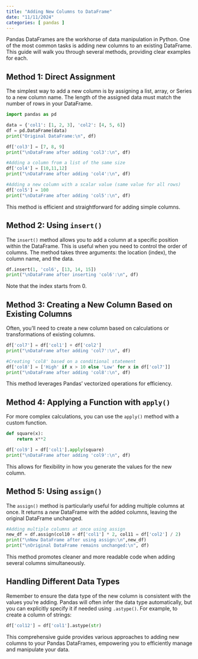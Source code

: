 ```yaml
---
title: "Adding New Columns to DataFrame"
date: "11/11/2024"
categories: [ pandas ]
---
```



Pandas DataFrames are the workhorse of data manipulation in Python.  One of the most common tasks is adding new columns to an existing DataFrame.  This guide will walk you through several methods, providing clear examples for each.


## Method 1: Direct Assignment

The simplest way to add a new column is by assigning a list, array, or Series to a new column name. The length of the assigned data must match the number of rows in your DataFrame.

```python
import pandas as pd

data = {'col1': [1, 2, 3], 'col2': [4, 5, 6]}
df = pd.DataFrame(data)
print("Original DataFrame:\n", df)

df['col3'] = [7, 8, 9] 
print("\nDataFrame after adding 'col3':\n", df)

#Adding a column from a list of the same size
df['col4'] = [10,11,12]
print("\nDataFrame after adding 'col4':\n", df)

#Adding a new column with a scalar value (same value for all rows)
df['col5'] = 100
print("\nDataFrame after adding 'col5':\n", df)
```

This method is efficient and straightforward for adding simple columns.


## Method 2: Using `insert()`

The `insert()` method allows you to add a column at a specific position within the DataFrame.  This is useful when you need to control the order of columns.  The method takes three arguments: the location (index), the column name, and the data.

```python
df.insert(1, 'col6', [13, 14, 15])
print("\nDataFrame after inserting 'col6':\n", df)
```

Note that the index starts from 0.



## Method 3:  Creating a New Column Based on Existing Columns

Often, you'll need to create a new column based on calculations or transformations of existing columns.

```python
df['col7'] = df['col1'] + df['col2']
print("\nDataFrame after adding 'col7':\n", df)

#Creating 'col8' based on a conditional statement
df['col8'] = ['High' if x > 10 else 'Low' for x in df['col7']]
print("\nDataFrame after adding 'col8':\n", df)
```

This method leverages Pandas' vectorized operations for efficiency.


## Method 4: Applying a Function with `apply()`

For more complex calculations, you can use the `apply()` method with a custom function.

```python
def square(x):
    return x**2

df['col9'] = df['col1'].apply(square)
print("\nDataFrame after adding 'col9':\n", df)
```

This allows for flexibility in how you generate the values for the new column.


## Method 5: Using `assign()`

The `assign()` method is particularly useful for adding multiple columns at once. It returns a *new* DataFrame with the added columns, leaving the original DataFrame unchanged.

```python
#Adding multiple columns at once using assign
new_df = df.assign(col10 = df['col1'] * 2, col11 = df['col2'] / 2)
print("\nNew DataFrame after using assign:\n",new_df)
print("\nOriginal DataFrame remains unchanged:\n", df)
```

This method promotes cleaner and more readable code when adding several columns simultaneously.


## Handling Different Data Types

Remember to ensure the data type of the new column is consistent with the values you're adding. Pandas will often infer the data type automatically, but you can explicitly specify it if needed using `.astype()`.  For example, to create a column of strings:

```python
df['col12'] = df['col1'].astype(str)
```


This comprehensive guide provides various approaches to adding new columns to your Pandas DataFrames, empowering you to efficiently manage and manipulate your data.

